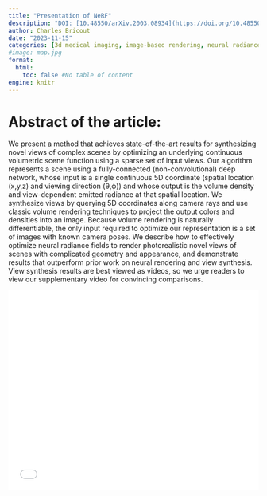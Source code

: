 ```yaml
---
title: "Presentation of NeRF"
description: "DOI: [10.48550/arXiv.2003.08934](https://doi.org/10.48550/arXiv.2003.08934){target='_blank'}"
author: Charles Bricout
date: "2023-11-15"
categories: [3d medical imaging, image-based rendering, neural radiance & view synthesis, structure-from-motion & volumetric modeling, volume rendering]
#image: map.jpg
format:
  html:
    toc: false #No table of content
engine: knitr
---
```


# Abstract of the article:

We present a method that achieves state-of-the-art results for synthesizing novel views of complex scenes by optimizing an underlying continuous volumetric scene function using a sparse set of input views. Our algorithm represents a scene using a fully-connected (non-convolutional) deep network, whose input is a single continuous 5D coordinate (spatial location (x,y,z) and viewing direction (θ,ϕ)) and whose output is the volume density and view-dependent emitted radiance at that spatial location. We synthesize views by querying 5D coordinates along camera rays and use classic volume rendering techniques to project the output colors and densities into an image. Because volume rendering is naturally differentiable, the only input required to optimize our representation is a set of images with known camera poses. We describe how to effectively optimize neural radiance fields to render photorealistic novel views of scenes with complicated geometry and appearance, and demonstrate results that outperform prior work on neural rendering and view synthesis. View synthesis results are best viewed as videos, so we urge readers to view our supplementary video for convincing comparisons. 


![](../../../docs/journalclub/pdfs/2023_11_15_Charles_NeRF.pdf){width=100% height=400}